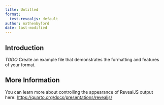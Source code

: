 ```yaml
---
title: Untitled
format:
  test-revealjs: default
author: nathenbyford
date: last-modified
---
```


## Introduction

*TODO* Create an example file that demonstrates the formatting and features of your format.

## More Information

You can learn more about controlling the appearance of RevealJS output here: <https://quarto.org/docs/presentations/revealjs/>

